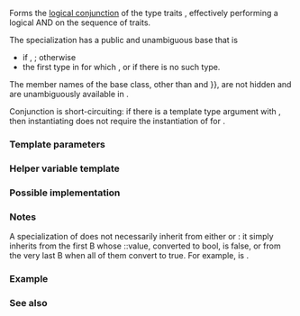 {{cpp/experimental/title|conjunction}}
{{cpp/experimental/lib extensions 2/navbar}}
{{fmbox|class=noprint|style=font-size: 0.8em|text='''Merged into ISO C++''' The functionality described on this page was merged into the mainline ISO C++ standard as of 2/2016, see  {{ltt|cpp/types/conjunction|std::conjunction}} {{mark since c++17}}}}
{{dcl begin}}
{{dcl header|experimental/type_traits}}
{{dcl|since=libfund_ts_2|1=
template&lt; class... B &gt;
struct conjunction;
}}
{{dcl end}}

Forms the [https://en.wikipedia.org/wiki/Logical_conjunction logical conjunction] of the type traits {{tt|B...}}, effectively performing a logical AND on the sequence of traits.

The specialization {{c|std::experimental::conjunction&lt;B1, ..., BN&gt;}} has a public and unambiguous base that is 
* if {{c|1=sizeof...(B) == 0}}, {{c|std::true_type}}; otherwise
* the first type {{tt|Bi}} in {{tt|B1, ..., BN}} for which {{c|1=bool(Bi::value) == false}}, or {{tt|BN}} if there is no such type.

The member names of the base class, other than {{tt|conjunction}} and {{tt|operator{{=}}}}, are not hidden and are unambiguously available in {{tt|conjunction}}.

Conjunction is short-circuiting: if there is a template type argument {{tt|Bi}} with {{c|1= bool(Bi::value) == false}}, then instantiating {{c|conjunction&lt;B1, ..., BN&gt;::value}} does not require the instantiation of {{c|Bj::value}} for {{c|j &gt; i}}.

===Template parameters===
{{par begin}}
{{par|B...|every template argument {{tt|Bi}} for which {{c|Bi::value}} is instantiated must be usable as a base class and define member {{tt|value}} that is convertible to {{c|bool}}}}
{{par end}}

=== Helper variable template ===
{{dcl begin}}
{{dcl|since=libfund_ts_2|1=
template&lt; class... B &gt;
constexpr bool conjunction_v = conjunction&lt;B...&gt;::value;
}}
{{dcl end}}

===Possible implementation===
{{eq fun
|1=
template&lt;class...&gt; struct conjunction : std::true_type {};
template&lt;class B1&gt; struct conjunction&lt;B1&gt; : B1 {};
template&lt;class B1, class... Bn&gt;
struct conjunction&lt;B1, Bn...&gt; 
    : std::conditional_t&lt;bool(B1::value), conjunction&lt;Bn...&gt;, B1&gt; {};
}}

===Notes===
A specialization of {{tt|conjunction}} does not necessarily inherit from either {{c|std::true_type}} or {{c|std::false_type}}: it simply inherits from the first B whose ::value, converted to bool, is false, or from the very last B when all of them convert to true. For example, {{c|conjunction&lt;std::integral_constant&lt;int, 2&gt;, std::integral_constant&lt;int, 4&gt;&gt;::value}} is {{c|4}}.

===Example===
{{example|code=
#include &lt;experimental/type_traits&gt;
#include &lt;iostream&gt;

// func is enabled if all Ts... have the same type
template&lt;typename T, typename... Ts&gt;
constexpr std::enable_if_t&lt;std::experimental::conjunction_v&lt;std::is_same&lt;T, Ts&gt;...&gt;&gt;
func(T, Ts...)
{
    std::cout &lt;&lt; "All types are the same.\n";
}

template&lt;typename T, typename... Ts&gt;
constexpr std::enable_if_t&lt;!std::experimental::conjunction_v&lt;std::is_same&lt;T, Ts&gt;...&gt;&gt;
func(T, Ts...)
{
    std::cout &lt;&lt; "Types differ.\n";
}

int main()
{
    func(1, 2'7, 3'1);    
    func(1, 2.7, '3');    
}
|output=
All types are the same.
Types differ.
}}

===See also===
{{dsc begin}}
{{dsc inc|cpp/types/dsc conjunction}}
{{dsc end}}